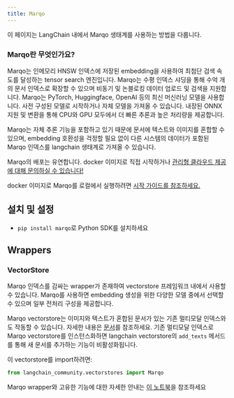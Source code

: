 ```yaml
---
title: Marqo
---
```


이 페이지는 LangChain 내에서 Marqo 생태계를 사용하는 방법을 다룹니다.

### **Marqo란 무엇인가요?**

Marqo는 인메모리 HNSW 인덱스에 저장된 embedding을 사용하여 최첨단 검색 속도를 달성하는 tensor search 엔진입니다. Marqo는 수평 인덱스 샤딩을 통해 수억 개의 문서 인덱스로 확장할 수 있으며 비동기 및 논블로킹 데이터 업로드 및 검색을 지원합니다. Marqo는 PyTorch, Huggingface, OpenAI 등의 최신 머신러닝 모델을 사용합니다. 사전 구성된 모델로 시작하거나 자체 모델을 가져올 수 있습니다. 내장된 ONNX 지원 및 변환을 통해 CPU와 GPU 모두에서 더 빠른 추론과 높은 처리량을 제공합니다.

Marqo는 자체 추론 기능을 포함하고 있기 때문에 문서에 텍스트와 이미지를 혼합할 수 있으며, embedding 호환성을 걱정할 필요 없이 다른 시스템의 데이터가 포함된 Marqo 인덱스를 langchain 생태계로 가져올 수 있습니다.

Marqo의 배포는 유연합니다. docker 이미지로 직접 시작하거나 [관리형 클라우드 제공에 대해 문의하실 수 있습니다!](https://www.marqo.ai/pricing)

docker 이미지로 Marqo를 로컬에서 실행하려면 [시작 가이드를 참조하세요.](https://docs.marqo.ai/latest/)

## 설치 및 설정

- `pip install marqo`로 Python SDK를 설치하세요

## Wrappers

### VectorStore

Marqo 인덱스를 감싸는 wrapper가 존재하여 vectorstore 프레임워크 내에서 사용할 수 있습니다. Marqo를 사용하면 embedding 생성을 위한 다양한 모델 중에서 선택할 수 있으며 일부 전처리 구성을 제공합니다.

Marqo vectorstore는 이미지와 텍스트가 혼합된 문서가 있는 기존 멀티모달 인덱스와도 작동할 수 있습니다. 자세한 내용은 [문서](https://docs.marqo.ai/latest/#multi-modal-and-cross-modal-search)를 참조하세요. 기존 멀티모달 인덱스로 Marqo vectorstore를 인스턴스화하면 langchain vectorstore의 `add_texts` 메서드를 통해 새 문서를 추가하는 기능이 비활성화됩니다.

이 vectorstore를 import하려면:

```python
from langchain_community.vectorstores import Marqo
```

Marqo wrapper와 고유한 기능에 대한 자세한 안내는 [이 노트북](/oss/integrations/vectorstores/marqo)을 참조하세요